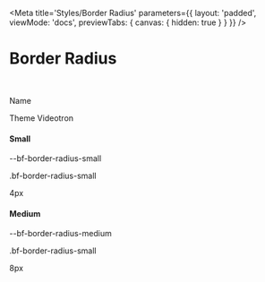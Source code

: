 
<Meta
    title='Styles/Border Radius'
    parameters={{
        layout: 'padded',
        viewMode: 'docs',
        previewTabs: { canvas: { hidden: true } }
    }}
/>

# Border Radius

<br/>

<div class='d-flex flex-column gap-3'>

<div class='d-flex align-items-center gap-4 w-100 border-bottom pb-2 mb-4'>
    <div class='w-65 d-flex align-items-center gap-4'>
        <p class='bf-text font-weight-bold m-0'>Name</p>
    </div>
    <div class='w-35 d-flex flex-column'>
        <p class='bf-text font-weight-bold m-0'>Theme Videotron</p>
    </div>
</div>

<div class='d-flex align-items-center gap-4'>
    <div class='w-65 d-flex align-items-baseline gap-4'>
        <h4 class='mb-0' style={{ width: '8rem' }}>Small</h4>
        <div>
            <p class='bf-text small m-0'>--bf-border-radius-small</p>
            <p class='bf-text small m-0'>.bf-border-radius-small</p>
        </div>
    </div>
    <div class='w-35 d-flex align-items-center gap-4'>
        <div class='bf-border-radius-small border bf-border-color-primary' style={{ width: '80px', height: '80px' }}></div>
        <p class='bf-text small bf-color-neutral-secondary m-0'>4px</p>
    </div>
</div>

<div class='d-flex align-items-center gap-4'>
    <div class='w-65 d-flex align-items-baseline gap-4'>
        <h4 class='mb-0' style={{ width: '8rem' }}>Medium</h4>
        <div>
            <p class='bf-text small m-0'>--bf-border-radius-medium</p>
            <p class='bf-text small m-0'>.bf-border-radius-small</p>
        </div>
    </div>
    <div class='w-35 d-flex align-items-center gap-4'>
        <div class='bf-border-radius-medium border bf-border-color-primary' style={{ width: '80px', height: '80px' }}></div>
        <p class='bf-text small bf-color-neutral-secondary m-0'>8px</p>
    </div>
</div>

</div>
